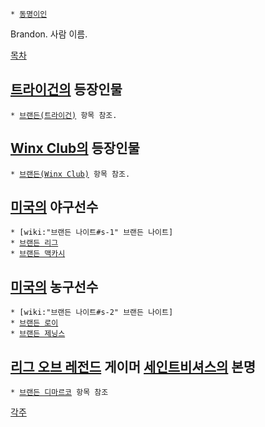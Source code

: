  * [[동명이인]]
Brandon. 사람 이름.

[[목차]]

== [[트라이건]]의 등장인물 ==
 * [[브랜든(트라이건)]] 항목 참조.

== [[Winx Club]]의 등장인물 ==
 * [[브랜든(Winx Club)]] 항목 참조.

== [[미국]]의 야구선수 ==
 * [wiki:"브랜든 나이트#s-1" 브랜든 나이트]
 * [[브랜든 리그]]
 * [[브랜든 맥카시]]

== [[미국]]의 농구선수 ==
 * [wiki:"브랜든 나이트#s-2" 브랜든 나이트]
 * [[브랜든 로이]]
 * [[브랜든 제닝스]]

== [[리그 오브 레전드]] 게이머 [[세인트비셔스]]의 본명 ==
 * [[브랜든 디마르코]] 항목 참조

[[각주]]
